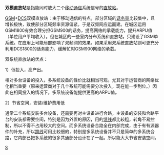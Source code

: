 {{Unreferenced|time=2017-02-07T22:33:36+00:00}}
{{Orphan|time=2017-02-07T22:33:36+00:00}}
'''双模直放站'''是指能同时放大二个[[移动通信|移动通信]]系统信号的[[直放站|直放站]]。

[[GSM|GSM]]+[[DCS|DCS]]双模直放站：由于移动通信的特点，部分区域的[[话务量|话务量]]比较集中，且增长极快，致使部分区域频率资源偏紧，于是双频网应运而建。在城区运用GSM1800有效合理分担GSM900的话务，提高网络的承载能力，提升ARPU值（单位用户平均收入）。但在城区的一些室内分布系统和直放站，只建设了GSM单系统。在应用上可能局部影响了双频网的效果。如果采用双系统直放站则可更充分利用DCS1800的话务能力，缓解忙时GSM900网络的承载。

双系统直放站的优点：    

1）低投入，高产出。

相对多台设备的投入，多系统设备的性价比就相当可观。尤其对于运营商的网络优化相当重要（原来运营商对于几个系统可能需要分次投入，现在能一步到位。）因此在相同投入的情况下，多系统设备能提供更高的ARPU值。

2）节省空间，安装/维护费用低

通常二个系统安装多台设备，还需要再对主设备进行合路，主设备的安装和合路平台的安装都需要空间，特别是因为外置的原因，用的[[馈线|馈线]]都比较粗，转角不易控制，所以不得不占用较大的空间。而多系统设备合路全在内部完成，由于有有源器件的补充，所以[[跳线|跳线]]可用比较细的，特别是多系统设备并不只是简单的多系统合路，它内部已把多系统的很多共通部分设计在了一起。所以能大大节省安装空间。

[[Category:移动技术|S]]
